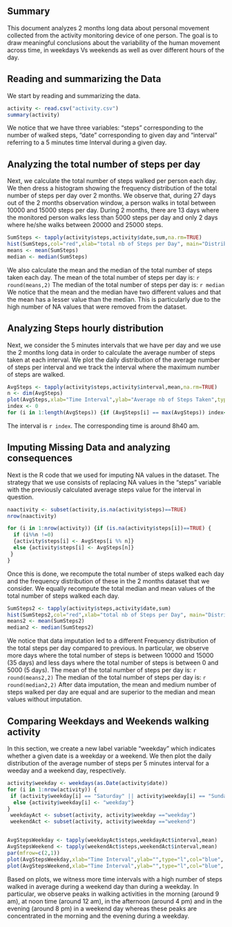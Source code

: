 ## Summary

This document analyzes 2 months long data about personal movement collected from the activity monitoring device of one person. The goal is to draw meaningful conclusions about the variability of the human movement across time, in weekdays Vs weekends as well as over different hours of the day. 

##  Reading and summarizing the Data

We start by reading and summarizing the data.
```r
activity <- read.csv("activity.csv")
summary(activity)
```

We notice that we have three variables: "steps" corresponding to the number of walked steps, "date" corresponding to given day and "interval" referring to a 5 minutes time Interval during a given day. 


## Analyzing the total number of steps per day

Next, we calculate the total number of steps walked per person each day. We then dress a histogram showing the frequency distribution of the total number of steps per day over 2 months. We observe that, during 27 days out of the 2 months observation window, a person walks in total between 10000 and 15000 steps per day. During 2 months, there are 13 days where the monitored person walks less than 5000 steps per day and only 2 days where he/she walks between 20000 and 25000 steps.

```r
SumSteps <- tapply(activity$steps,activity$date,sum,na.rm=TRUE)
hist(SumSteps,col="red",xlab="total nb of Steps per Day", main="Distribution of Total Steps per Day over 2 months")
means <- mean(SumSteps)
median <- median(SumSteps)
```

We also calculate the mean and the median of the total number of steps taken each day. 
The mean of the total number of steps per day is: `r round(means,2)`
The median of the total number of steps per day is: `r median`
We notice that the mean and the median have two different values and that the mean has a lesser value than the median. This is particularly due to the high number of NA values that were removed from the dataset. 

## Analyzing Steps hourly distribution 

Next, we consider the 5 minutes intervals that we have per day and we use the 2 months long data in order to calculate the average number of steps taken at each interval. We plot the daily distribution of the average number of steps per interval and we track the interval where the maximum number of steps are walked.

```r
AvgSteps <- tapply(activity$steps,activity$interval,mean,na.rm=TRUE)
n <- dim(AvgSteps)
plot(AvgSteps,xlab="Time Interval",ylab="Average nb of Steps Taken",type="l",col="red")
index <- 0
for (i in 1:length(AvgSteps)) {if (AvgSteps[i] == max(AvgSteps)) index<-i} 
```
The interval is `r index`. The corresponding time is around 8h40 am.

## Imputing Missing Data and analyzing consequences

Next is the R code that we used for imputing NA values in the dataset. The strategy that we use consists of replacing NA values in the "steps" variable with the previously calculated average steps value for the interval in question.


```r
naactivity <- subset(activity,is.na(activity$steps)==TRUE)
nrow(naactivity)

for (i in 1:nrow(activity)) {if (is.na(activity$steps[i])==TRUE) {
  if (i%%n !=0) 
  {activity$steps[i] <- AvgSteps[i %% n]}
  else {activity$steps[i] <- AvgSteps[n]}
 }
}
```
Once this is done, we recompute the total number of steps walked each day and the frequency distribution of these in the 2 months dataset that we consider. We equally recompute the total median and mean values of the total number of steps walked each day.
```r
SumSteps2 <- tapply(activity$steps,activity$date,sum)
hist(SumSteps2,col="red",xlab="total nb of Steps per Day", main="Distribution of Total Steps per Day over 2 months")
means2 <- mean(SumSteps2)
median2 <- median(SumSteps2)
```
We notice that data imputation led to a different Frequency distribution of the total steps per day compared to previous. In particular, we observe more days where the total number of steps is between 10000 and 15000 (35 days) and less days where the total number of steps is between 0 and 5000 (5 days).
The mean of the total number of steps per day is: `r round(means2,2)`
The median of the total number of steps per day is: `r round(median2,2)`
After data imputation, the mean and medium number of steps walked per day are equal and are superior to the median and mean values without imputation.

##  Comparing Weekdays and Weekends walking activity

In this section, we create a new label variable "weekday" which indicates whether a given date is a weekday or a weekend. We then plot the daily distribution of the average number of steps per 5 minutes interval for a weeday and a weekend day, respectively. 

```r
activity$weekday <- weekdays(as.Date(activity$date))
for (i in 1:nrow(activity)) {
 if (activity$weekday[i] == "Saturday" || activity$weekday[i] == "Sunday") {activity$weekday[i] <- "weekend"}
  else {activity$weekday[i] <- "weekday"}
}
 weekdayAct <- subset(activity, activity$weekday =="weekday")
 weekendAct <- subset(activity, activity$weekday =="weekend")


AvgStepsWeekday <- tapply(weekdayAct$steps,weekdayAct$interval,mean)
AvgStepsWeekend <- tapply(weekendAct$steps,weekendAct$interval,mean) 
par(mfrow=c(2,1))
plot(AvgStepsWeekday,xlab="Time Interval",ylab="",type="l",col="blue", main= "weekday")
plot(AvgStepsWeekend,xlab="Time Interval",ylab="",type="l",col="blue", main = "Weekend") 
```

Based on plots, we witness more time intervals with a high number of steps walked in average during a weekend day than during a weekday. In particular, we observe peaks in walking activities in the morning (around 9 am), at noon time (around 12 am), in the afternoon (around 4 pm) and in the evening (around 8 pm) in a weekend day whereas these peaks are concentrated in the morning and the evening during a weekday.  
